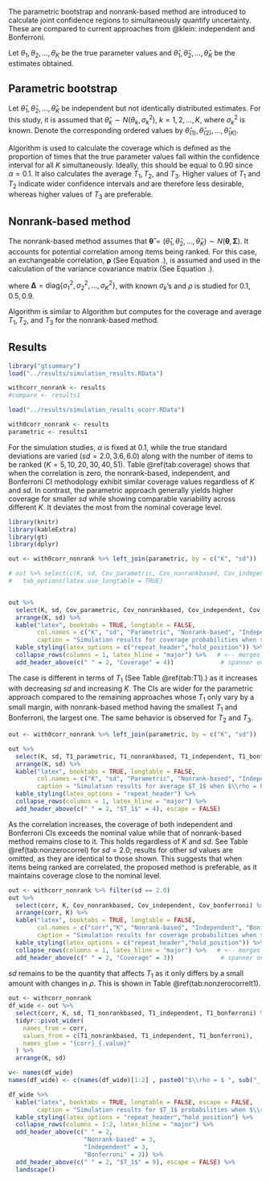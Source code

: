The parametric bootstrap and nonrank-based method are introduced to calculate joint confidence regions to simultaneously quantify uncertainty. These are compared to current approaches from @klein: independent and Bonferroni. 

Let $\theta_1, \theta_2, \dots, \theta_K$ be the true parameter values and $\hat \theta_1, \hat \theta_2, \dots, \hat \theta_K$ be the estimates obtained.

## Parametric bootstrap

Let $\hat \theta_1, \hat \theta_2, \dots, \hat \theta_K$ be independent but not identically distributed estimates. For this study, it is assumed that $\hat{\theta}_k \sim N \left(\theta_k, \sigma_k^2 \right)$, $k = 1, 2, \dots, K$, where $\sigma^2_k$ is known. Denote the corresponding ordered values by $\hat \theta_{(1)}, \hat \theta_{(2)}, \dots, \hat \theta_{(K)}$.

\begin{algorithm}[H]
	\caption{Computation of Joint Confidence Region via Parametric Bootstrap} 
	\label{alg:parametricbs_ci}
	\begin{algorithmic}[1]
		\For {$b = 1, 2, \dots, B$}
				\State Generate $\hat\theta^*_{bk} \sim N \left( \hat\theta_k, \sigma_k^2 \right)$, $i = 1, 2, \dots, K$ and let $\hat{\theta}_{b(1)}, \hat{\theta}_{b(2)}, \dots, \hat{\theta}_{b(K)}$ be the corresponding ordered values
		    \Statex \begin{minipage}{\linewidth}
          \centering
          \begin{tabular}{|c|c|c|c|c|}
            \hline
             & $k = 1$ & $k = 2$ & $\dots$ & $k = K$ \\
            \hline
            $b = 1$ & $\hat{\theta}^*_{1(1)}$ & $\hat{\theta}^*_{1(2)}$ & \dots & $\hat{\theta}^*_{1(K)}$ \\
            \hline
            $b = 2$ & $\hat{\theta}^*_{2(1)}$ & $\hat{\theta}^*_{2(2)}$ & \dots & $\hat{\theta}^*_{2(K)}$ \\
            \hline
            $\vdots$ & \vdots & \vdots & \dots & \vdots\\
            \hline
            $b = B$ & $\hat{\theta}^*_{B(1)}$ & $\hat{\theta}^*_{B(2)}$ & \dots & $\hat{\theta}^*_{B(K)}$ \\
            \hline
          \end{tabular}
        \end{minipage}
        \State Compute 
        \Statex \begin{minipage}{\linewidth}
        \centering
$\hat\sigma^*_{b(k)} = \sqrt{\text{kth ordered value among} \ \left\{ \hat{\theta}^{*2}_{b1} + \sigma_1^2, \hat{\theta}^{*2}_{b2} + \sigma_2^2, \dots, \hat{\theta}^{*2}_{bK} + \sigma_K^2 \right\} - \hat {\theta}^{*2}_{(k)}}$
        \end{minipage}
				\State Compute $t^*_b = \underset{1 \leq k \leq K}{\max} \Bigg| \frac{\hat\theta^*_{b(k)} - \hat\theta^*_{k}}{\sigma^*_{b(k)}} \Bigg|$
		\EndFor
		\State Compute the $\left(1-\alpha\right)$-sample quantile of $t^*_1, t^*_2, \dots, t^*_B$, call this $\hat{t}$.
		\State The joint confidence region of $\theta_{(1)}, \theta_{(2)}, \dots, \theta_{(K)}$ is given by 
		\Statex \begin{minipage}{\linewidth}
    \centering
$\mathfrak{R} = \left[ \hat\theta_{(1)} \pm \hat t \times \hat\sigma_{(1)}  \right] \times \left[ \hat\theta_{(2)} \pm \hat t \times \hat\sigma_{(2)}  \right] \times \dots \times \left[ \hat\theta_{(K)} \pm \hat t \times \hat\sigma_{(K)}  \right]$
    \end{minipage}
		 where $\hat \sigma_{(k)}$ is computed as
		\Statex \begin{minipage}{\linewidth}
    \centering
$\hat\sigma_{(k)} = \sqrt{\text{kth ordered value among} \ \left\{ \hat{\theta}^{2}_{1} + \sigma_1^2, \hat{\theta}^{2}_{2} + \sigma_2^2, \dots, \hat{\theta}^{2}_{K} + \sigma_K^2 \right\} - \hat {\theta}^{2}_{(k)}}$
\end{minipage}
	\end{algorithmic} 
\end{algorithm}

Algorithm \ref{alg:parametricbs_cov} is used to calculate the coverage which is defined as the proportion of times that the true parameter values fall within the confidence interval for all $K$ simultaneously. Ideally, this should be equal to $0.90$ since $\alpha = 0.1$. It also calculates the average $T_1, T_2,$ and $T_3$. Higher values of $T_1$ and $T_2$ indicate wider confidence intervals and are therefore less desirable, whereas higher values of $T_3$ are preferable.

\begin{algorithm}[H]
	\caption{Computation of Coverage Probability for Parametric Bootstrap} 
	\label{alg:parametricbs_cov}
	For given values of $\theta_1, \theta_2, \dots, \theta_K$ and thus $\theta_{(1)}, \theta_{(2)}, \dots, \theta_{(K)}$
	\begin{algorithmic}[1] % Start algorithmic block
			\For {$\text{replications} = 1, 2, \dots, 5000$}
    		\State Generate $\hat\theta_k \sim N(\theta_k, \sigma^2_k)$, for $k = 1, 2, \dots, K$
    		\State Compute the rectangular confidence region $\mathfrak{R}$ using Algorithm \ref{alg:parametricbs_ci}.
    		\State Check if $\left( \theta_{(1)}, \theta_{(2)}, \dots, \theta_{(K)}\right) \in \mathfrak{R}$ and compute 
    		\Statex \begin{minipage}{\linewidth}
        \centering
    		$T_1 = \frac{1}{K} \sum^K_{k=1} \Big | \Lambda_{Ok} \Big|$\\
    		$T_2 = \prod^K_{k=1} \Big | \Lambda_{Ok} \Big|$\\
    		$T_3 = 1 - \frac{K + \sum^K_{k=1} \big | \Lambda_{Ok} \big|}{K^2}$\\
    		\end{minipage}
    	\EndFor
    \State Compute the proportion of times that the condition in step 4 is satisfied and the average of $T_1, T_2$, and $T_3$.
	\end{algorithmic} % End algorithmic block
\end{algorithm}


## Nonrank-based method

The nonrank-based method assumes that $\boldsymbol{\hat\theta} = \left(\hat\theta_1, \hat\theta_2, \dots, \hat\theta_K\right) \sim N \left( \boldsymbol{\theta}, \boldsymbol{\Sigma}\right)$. It accounts for potential correlation among items being ranked. For this case, an exchangeable correlation, $\boldsymbol{\rho}$ (See Equation \ref{eq:equicorrelation}.), is assumed and used in the calculation of the variance covariance matrix (See Equation \ref{eq:sigma_matrix}.).

\begin{equation}
  \boldsymbol{\rho} = \left( 1-\rho \right) \mathbf{I}_K + \rho \boldsymbol{1}_K \boldsymbol{1}'_K
  \label{eq:equicorrelation}
\end{equation}


\begin{equation}
  \boldsymbol{\Sigma} = \boldsymbol{\Delta}^{1/2} \boldsymbol{\rho} \boldsymbol{\Delta}^{1/2}
  \label{eq:sigma_matrix}
\end{equation}

where $\boldsymbol{\Delta} = \text{diag} \left\{ \sigma^2_1, \sigma^2_2, \dots, \sigma^2_K \right\}$, with known $\sigma_k$'s and $\rho$ is studied for $0.1, 0.5, 0.9$.

\begin{algorithm}[H]
	\caption{Computation of Joint Confidence Region via Nonrank-based Method} 
	\label{alg:nonrank_ci}
	Let the data consist of $\hat \theta_1, \dots, \hat \theta_K$ and suppose $\boldsymbol{\Sigma}$ is known
	\begin{algorithmic}[1]
		\For {$b = 1, 2, \dots, B$}
				\State Generate $\boldsymbol{\hat\theta}^*_b \sim N_K \left( \boldsymbol{\hat\theta}, \boldsymbol{\Sigma}\right)$ and write $\boldsymbol{\hat\theta}^*_b = \left( \hat\theta^*_{b1}, \hat\theta^*_{b2}, \dots, \hat\theta^*_{bK} \right)' $
				\State Compute $t^*_b = \underset{1 \leq k \leq K}{\max} \Bigg| \frac{\hat\theta^*_{bk} - \hat\theta^*_{k}}{\sigma_k} \Bigg|$
		\EndFor
		\State Compute the $\left(1-\alpha\right)$-sample quantile of $t^*_1, t^*_2, \dots, t^*_B$, call this $\hat{t}$.
		\State The joint confidence region of $\theta_1, \theta_2, \dots, \theta_K$ is given by 
		\Statex \begin{minipage}{\linewidth}
    \centering
$\mathfrak{R} = \left[ \hat\theta_1 \pm \hat t \times \sigma_1  \right] \times \left[ \hat\theta_2 \pm \hat t \times \sigma_2  \right] \times \dots \times \left[ \hat\theta_K \pm \hat t \times \sigma_K  \right]$
    \end{minipage}
	\end{algorithmic} 
\end{algorithm}




Algorithm \ref{alg:nonrank_cov} is similar to Algorithm \ref{alg:parametricbs_cov} but computes for the coverage and average $T_1, T_2,$ and $T_3$ for the nonrank-based method.

\begin{algorithm}[H]
	\caption{Computation of Coverage Probability for Nonrank-based Method} 
	\label{alg:nonrank_cov}
	For given values of $\theta_1, \theta_2, \dots, \theta_K$ and $\boldsymbol{\Sigma}$
	\begin{algorithmic}[1] % Start algorithmic block
			\For {$\text{replications} = 1, 2, \dots, 5000$}
    		\State Generate $\boldsymbol{\hat\theta} \sim N_K(\boldsymbol{\theta}, \boldsymbol{\Sigma})$
    		\State Compute the rectangular confidence region $\mathfrak{R}$ using Algorithm \ref{alg:nonrank_ci}.
    		\State Check if $\left( \theta_1, \theta_2, \dots, \theta_K\right) \in \mathfrak{R}$ and compute $T_1, T_2$, and $T_3$.
    	\EndFor
    \State Compute the proportion of times that the condition in step 4 is satisfied and the average of $T_1, T_2$, and $T_3$.
	\end{algorithmic} % End algorithmic block
\end{algorithm}

## Results


```r
library("gtsummary")
load("../results/simulation_results.RData")

withcorr_nonrank <- results
#compare <- results1

load("../results/simulation_results_ocorr.RData")

with0corr_nonrank <- results
parametric <- results1
```


For the simulation studies, $\alpha$ is fixed at $0.1$, while the true standard deviations are varied ($sd = 2.0, 3.6, 6.0$) along with the number of items to be ranked ($K = 5, 10, 20, 30, 40, 51$). Table \@ref(tab:coverage) shows that when the correlation is zero, the nonrank-based, independent, and Bonferroni CI methodology exhibit similar coverage values regardless of $K$ and $sd$. In contrast, the parametric approach generally yields higher coverage for smaller $sd$ while showing comparable variability across different $K$. It deviates the most from the nominal coverage level.



```r
library(knitr)
library(kableExtra)
library(gt)
library(dplyr)

out <- with0corr_nonrank %>% left_join(parametric, by = c("K", "sd"))

# out %>% select(c(K, sd, Cov_parametric, Cov_nonrankbased, Cov_independent, Cov_bonferroni)) %>% gt() |>
#   tab_options(latex.use_longtable = TRUE)


out %>%
  select(K, sd, Cov_parametric, Cov_nonrankbased, Cov_independent, Cov_bonferroni) %>%
  arrange(K, sd) %>%
  kable("latex", booktabs = TRUE, longtable = FALSE, 
        col.names = c("K", "sd", "Parametric", "Nonrank-based", "Independent", "Bonferroni"),
        caption = "Simulation results for coverage probabilities when $\\rho = 0$.") %>%
  kable_styling(latex_options = c("repeat_header","hold_position")) %>%
  collapse_rows(columns = 1, latex_hline = "major") %>%   # <-- merges K column
  add_header_above(c(" " = 2, "Coverage" = 4))             # spanner over techniques
```


The case is different in terms of $T_1$ (See Table \@ref(tab:T1).) as it increases with decreasing $sd$ and increasing $K$. The CIs are wider for the parametric approach compared to the remaining approaches whose $T_1$ only vary by a small margin, with nonrank-based method having the smallest $T_1$ and Bonferroni, the largest one. The same behavior is observed for $T_2$ and $T_3$.


```r
out <- with0corr_nonrank %>% left_join(parametric, by = c("K", "sd"))

out %>%
  select(K, sd, T1_parametric, T1_nonrankbased, T1_independent, T1_bonferroni) %>%
  arrange(K, sd) %>%
  kable("latex", booktabs = TRUE, longtable = FALSE,
        col.names = c("K", "sd", "Parametric", "Nonrank-based", "Independent", "Bonferroni"),
        caption = "Simulation results for average $T_1$ when $\\rho = 0$.") %>%
  kable_styling(latex_options = "repeat_header") %>%
  collapse_rows(columns = 1, latex_hline = "major") %>%
  add_header_above(c(" " = 2, "$T_1$" = 4), escape = FALSE)
```



As the correlation increases, the coverage of both independent and Bonferroni CIs exceeds the nominal value while that of nonrank-based method remains close to it. This holds regardless of $K$ and $sd$. See Table \@ref(tab:nonzerocorrel) for $sd=2.0$; results for other $sd$ values are omitted, as they are identical to those shown. This suggests that when items being ranked are correlated, the proposed method is preferable, as it maintains coverage close to the nominal level. 

```r
out <- withcorr_nonrank %>% filter(sd == 2.0)
out %>%
  select(corr, K, Cov_nonrankbased, Cov_independent, Cov_bonferroni) %>%
  arrange(corr, K) %>%
  kable("latex", booktabs = TRUE, longtable = FALSE,
        col.names = c("corr","K", "Nonrank-based", "Independent", "Bonferroni"),
        caption = "Simulation results for coverage probabilities when $\\rho \\neq 0$.") %>%
  kable_styling(latex_options = c("repeat_header","hold_position")) %>%
  collapse_rows(columns = 1, latex_hline = "major") %>%   # <-- merges K column
  add_header_above(c(" " = 2, "Coverage" = 3))             # spanner over techniques
```

$sd$ remains to be the quantity that affects $T_1$ as it only differs by a small amount with changes in $\rho$. This is shown in Table \@ref(tab:nonzerocorrelt1).


```r
out <- withcorr_nonrank
df_wide <- out %>%
  select(corr, K, sd, T1_nonrankbased, T1_independent, T1_bonferroni) %>%
  tidyr::pivot_wider(
    names_from = corr,
    values_from = c(T1_nonrankbased, T1_independent, T1_bonferroni),
    names_glue = "{corr}_{.value}"
  ) %>%
  arrange(K, sd)

v<- names(df_wide)
names(df_wide) <- c(names(df_wide)[1:2] , paste0("$\\rho = $ ", sub("_.*", "", names(df_wide)[3:length(v)])))

df_wide %>%
  kable("latex", booktabs = TRUE, longtable = FALSE, escape = FALSE,
        caption = "Simulation results for $T_1$ probabilities when $\\rho \\neq 0$.") %>%
  kable_styling(latex_options = "repeat_header","hold_position") %>%
  collapse_rows(columns = 1:2, latex_hline = "major") %>%
  add_header_above(c(" " = 2,
                     "Nonrank-based" = 3,
                     "Independent" = 3,
                     "Bonferroni" = 3)) %>%
  add_header_above(c(" " = 2, "$T_1$" = 9), escape = FALSE) %>%
  landscape()

```



